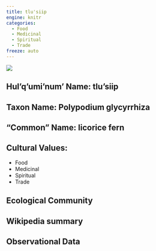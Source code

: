 ```yaml
---
title: tlu'siip
engine: knitr
categories:
  - Food
  - Medicinal
  - Spiritual
  - Trade
freeze: auto
---
```

![](https://inaturalist-open-data.s3.amazonaws.com/photos/20986/medium.jpg)

## **Hul'q'umi'num' Name**: tlu'siip
## **Taxon Name**: Polypodium glycyrrhiza
## **"Common" Name**: licorice fern
## **Cultural Values**:

  - Food
  - Medicinal
  - Spiritual
  - Trade

## **Ecological Community**
## **Wikipedia summary**
## **Observational Data**
